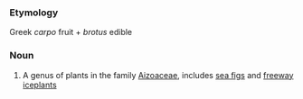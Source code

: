 ===Etymology===
Greek ''carpo'' fruit + ''brotus'' edible
===Noun===
#A genus of plants in the family [[Aizoaceae]], includes [[sea figs]] and [[freeway iceplants]]